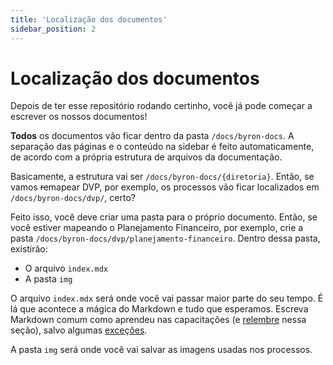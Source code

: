 ```yaml
---
title: 'Localização dos documentos'
sidebar_position: 2
---
```


# Localização dos documentos

Depois de ter esse repositório rodando certinho, você já pode começar a escrever os nossos documentos!

**Todos** os documentos vão ficar dentro da pasta `/docs/byron-docs`. A separação das páginas e o conteúdo na sidebar é feito automaticamente, de acordo com a própria estrutura de arquivos da documentação.

Basicamente, a estrutura vai ser `/docs/byron-docs/{diretoria}`. Então, se vamos ~~re~~mapear DVP, por exemplo, os processos vão ficar localizados em `/docs/byron-docs/dvp/`, certo?

Feito isso, você deve criar uma pasta para o próprio documento. Então, se você estiver mapeando o Planejamento Financeiro, por exemplo, crie a pasta `/docs/byron-docs/dvp/planejamento-financeiro`. Dentro dessa pasta, existirão:

- O arquivo `index.mdx`
- A pasta `img`

O arquivo `index.mdx` será onde você vai passar maior parte do seu tempo. É lá que acontece a mágica do Markdown e tudo que esperamos. Escreva Markdown comum como aprendeu nas capacitações (e [relembre](/wiki/byron-docs/guia/markdown-guide/) nessa seção), salvo algumas [exceções](/wiki/byron-docs/guia/mdx-guide/).

A pasta `img` será onde você vai salvar as imagens usadas nos processos.
